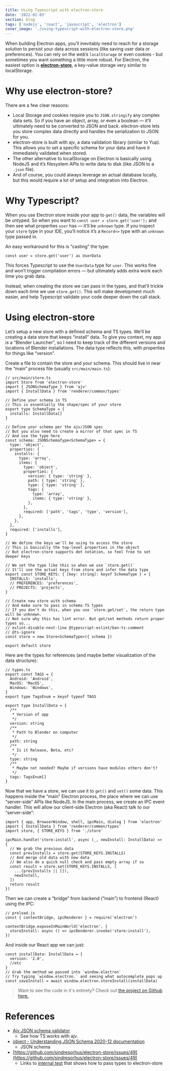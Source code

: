 ```yaml
---
title: Using Typescript with electron-store
date: '2022-01-03'
section: blog
tags: ['nodejs', 'react', 'javascript', 'electron']
cover_image: './using-typescript-with-electron-store.png'
---
```


When building Electron apps, you’ll inevitably need to reach for a storage solution to persist your data across sessions (like saving user data or preferences). You can rely on the web’s `localStorage` or even cookies - but sometimes you want something a little more robust. For Electron, the easiest option is **[electron-store](https://www.npmjs.com/package/electron-store)**, a key-value storage very similar to localStorage.

# Why use electron-store?

There are a few clear reasons:

- Local Storage and cookies require you to `JSON.stringify` any complex data sets. So if you have an object, array, or even a boolean — it’ll ultimately need to be converted to JSON and back. electron-store lets you store complex data directly and handles the serialization to JSON for you.
- electron-store is built with ajv, a data validation library (similar to Yup). This allows you to set a specific schema for your data and have it immediately validated when stored.
- The other alternative to localStorage on Electron is basically using NodeJS and it’s filesystem APIs to write data to disk (like JSON to a `.json` file).
- And of course, you could always leverage an actual database locally, but this would require a lot of setup and integration into Electron.

# Why Typescript?

When you use Electron store inside your app to `get()` data, the variables will be untyped. So when you want to `const user = store.get('user');` and then see what properties `user` has — it’ll be `unknown` type. If you inspect your `store` type in your IDE, you’ll notice it’s a `Record<>` type with an `unknown` type passed in.

An easy workaround for this is “casting” the type:

```tsx
const user = store.get('user') as UserData
```

This forces Typescript to use the `UserData` type for `user`. This works fine and won’t trigger compilation errors — but ultimately adds extra work each time you grab data.

Instead, when creating the store we can pass in the types, and that’ll trickle down each time we use `store.get()`. This will make development much easier, and help Typescript validate your code deeper down the call stack.

# Using electron-store

Let’s setup a new store with a defined schema and TS types. We’ll be creating a data store that keeps “install” data. To give you context, my app is a “Blender Launcher”, so I need to keep track of the different versions and locations of Blender installations. The data type reflects this, with properties for things like “version”.

Create a file to contain the store and your schema. This should live in near the “main” process file (usually `src/main/main.ts`):

```tsx
// src/main/store.ts
import Store from 'electron-store'
import { JSONSchemaType } from 'ajv'
import { InstallData } from 'renderer/common/types'

// Define your schema in TS
// This is essentially the shape/spec of your store
export type SchemaType = {
  installs: InstallData[]
}

// Define your schema per the ajv/JSON spec
// But you also need to create a mirror of that spec in TS
// And use the type here
const schema: JSONSchemaType<SchemaType> = {
  type: 'object',
  properties: {
    installs: {
      type: 'array',
      items: {
        type: 'object',
        properties: {
          version: { type: 'string' },
          path: { type: 'string' },
          type: { type: 'string' },
          tags: {
            type: 'array',
            items: { type: 'string' },
          },
        },
        required: ['path', 'tags', 'type', 'version'],
      },
    },
  },
  required: ['installs'],
}

// We define the keys we'll be using to access the store
// This is basically the top-level properties in the object
// But electron-store supports dot notation, so feel free to set deeper keys

// We set the type like this so when we use `store.get()`
// It'll use the actual keys from store and infer the data type
export const STORE_KEYS: { [key: string]: keyof SchemaType } = {
  INSTALLS: 'installs',
  // PREFERENCES: 'preferences',
  // PROJECTS: 'projects',
}

// Create new store with schema
// And make sure to pass in schema TS types
// If you don't do this, when you use `store.get/set`, the return type will be unknown.
// Not sure why this has lint error. But get/set methods return proper types so...
// eslint-disable-next-line @typescript-eslint/ban-ts-comment
// @ts-ignore
const store = new Store<SchemaType>({ schema })

export default store
```

Here are the types for references (and maybe better visualization of the data structure):

```tsx
// types.ts
export const TAGS = {
  Android: 'Android',
  MacOS: 'MacOS',
  Windows: 'Windows',
}
export type TagsEnum = keyof typeof TAGS

export type InstallData = {
  /**
   * Version of app
   */
  version: string
  /**
   * Path to Blender on computer
   */
  path: string
  /**
   * Is it Release, Beta, etc?
   */
  type: string
  /**
   * Maybe not needed? Maybe if versions have modules others don't?
   */
  tags: TagsEnum[]
}
```

Now that we have a store, we can use it to `get()` and `set()` some data. This happens inside the “main” Electron process, the place where we can use “server-side” APIs like NodeJS. In the main process, we create an IPC event handler. This will allow our client-side Electron (aka React) talk to our “server-side”:

```tsx
import { app, BrowserWindow, shell, ipcMain, dialog } from 'electron'
import { InstallData } from 'renderer/common/types'
import store, { STORE_KEYS } from './store'

ipcMain.handle('store:install', async (_, newInstall: InstallData) => {
  // We grab the previous data
  const prevInstalls = store.get(STORE_KEYS.INSTALLS)
  // And merge old data with new data
  // We also do a quick null check and pass empty array if so
  const result = store.set(STORE_KEYS.INSTALLS, [
    ...(prevInstalls || []),
    newInstall,
  ])
  return result
})
```

Then we can create a “bridge” from backend (”main”) to frontend (React) using the IPC:

```tsx
// preload.js
const { contextBridge, ipcRenderer } = require('electron')

contextBridge.exposeInMainWorld('electron', {
  storeInstall: async () => ipcRenderer.invoke('store:install'),
})
```

And inside our React app we can just:

```tsx
const installData: InstallData = {
  version: '2.0',
  //etc
}
// Grab the method we passed into `window.electron`
// Try typing `window.electron.` and seeing what autocomplete pops up
const saveInstall = await window.electron.storeInstall(installData)
```

> Want to see the code in it's entirety? Check out [the project on Github here.](https://github.com/whoisryosuke/blender-hub2)

# References

- [Ajv JSON schema validator](https://ajv.js.org/guide/typescript.html)
  - See how TS works with ajv.
- [object - Understanding JSON Schema 2020-12 documentation](https://json-schema.org/understanding-json-schema/reference/object.html#properties)
  - JSON schema
- [https://github.com/sindresorhus/electron-store/issues/49](https://github.com/sindresorhus/electron-store/issues/49)
  - Links to [internal test](https://github.com/DefinitelyTyped/DefinitelyTyped/blob/5e58f71c5e96c7c4bfc316f3b5b3f39124027609/types/electron-store/electron-store-tests.ts#L1) that shows how to pass types to electron-store

